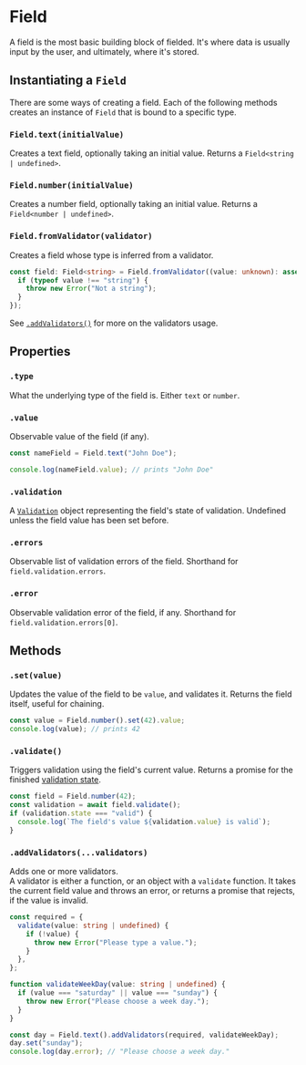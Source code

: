 # Field

A field is the most basic building block of fielded.
It's where data is usually input by the user, and ultimately, where it's stored.

## Instantiating a `Field`

There are some ways of creating a field. Each of the following methods creates an instance
of `Field` that is bound to a specific type.

### `Field.text(initialValue)`

Creates a text field, optionally taking an initial value. Returns a `Field<string | undefined>`.

### `Field.number(initialValue)`

Creates a number field, optionally taking an initial value. Returns a `Field<number | undefined>`.

### `Field.fromValidator(validator)`

Creates a field whose type is inferred from a validator.

```ts
const field: Field<string> = Field.fromValidator((value: unknown): asserts value is string => {
  if (typeof value !== "string") {
    throw new Error("Not a string");
  }
});
```

See [`.addValidators()`](#addvalidatorsvalidators) for more on the validators usage.

## Properties

### `.type`

What the underlying type of the field is.
Either `text` or `number`.

### `.value`

Observable value of the field (if any).

```ts
const nameField = Field.text("John Doe");

console.log(nameField.value); // prints "John Doe"
```

### `.validation`

A [`Validation`](./validation.mdx) object representing the field's state of validation.
Undefined unless the field value has been set before.

### `.errors`

Observable list of validation errors of the field.
Shorthand for `field.validation.errors`.

### `.error`

Observable validation error of the field, if any.
Shorthand for `field.validation.errors[0]`.

## Methods

### `.set(value)`

Updates the value of the field to be `value`, and validates it.
Returns the field itself, useful for chaining.

```ts
const value = Field.number().set(42).value;
console.log(value); // prints 42
```

### `.validate()`

Triggers validation using the field's current value.
Returns a promise for the finished [validation state](./validation.mdx#validation-1).

```ts
const field = Field.number(42);
const validation = await field.validate();
if (validation.state === "valid") {
  console.log(`The field's value ${validation.value} is valid`);
}
```

### `.addValidators(...validators)`

Adds one or more validators.<br />
A validator is either a function, or an object with a `validate` function.
It takes the current field value and throws an error, or returns a promise that rejects, if the value is invalid.

```ts
const required = {
  validate(value: string | undefined) {
    if (!value) {
      throw new Error("Please type a value.");
    }
  },
};

function validateWeekDay(value: string | undefined) {
  if (value === "saturday" || value === "sunday") {
    throw new Error("Please choose a week day.");
  }
}

const day = Field.text().addValidators(required, validateWeekDay);
day.set("sunday");
console.log(day.error); // "Please choose a week day."
```
